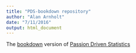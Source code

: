 ```yaml
---
title: "PDS-bookdown repository"
author: "Alan Arnholt"
date: "7/11/2016"
output: html_document
---
```


The [bookdown](https://bookdown.org/yihui/bookdown/) version of [Passion Driven Statistics](https://alanarnholt.github.io/PDS-BookDown/BookDownTry/Book/overview.html)